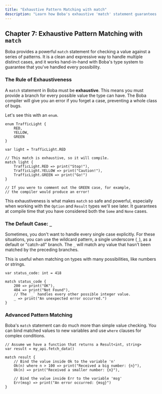 ```yaml
---
title: "Exhaustive Pattern Matching with match"
description: "Learn how Boba's exhaustive 'match' statement guarantees correctness by handling every possible case."
---
```


## Chapter 7: Exhaustive Pattern Matching with `match`

Boba provides a powerful `match` statement for checking a value against a series of patterns. It is a clean and expressive way to handle multiple distinct cases, and it works hand-in-hand with Boba's type system to guarantee that you've handled every possibility.

### The Rule of Exhaustiveness

A `match` statement in Boba must be **exhaustive**. This means you must provide a branch for every possible value the type can have. The Boba compiler will give you an error if you forget a case, preventing a whole class of bugs.

Let's see this with an `enum`.
```boba
enum TrafficLight {
    RED,
    YELLOW,
    GREEN
}

var light = TrafficLight.RED

// This match is exhaustive, so it will compile.
match light {
    TrafficLight.RED => print("Stop!"),
    TrafficLight.YELLOW => print("Caution!"),
    TrafficLight.GREEN => print("Go!")
}

// If you were to comment out the GREEN case, for example,
// the compiler would produce an error!
```

This exhaustiveness is what makes `match` so safe and powerful, especially when working with the `Option` and `Result` types we'll see later. It guarantees at compile time that you have considered both the `Some` and `None` cases.

### The Default Case: `_`

Sometimes, you don't want to handle every single case explicitly. For these situations, you can use the wildcard pattern, a single underscore (`_`), as a default or "catch-all" branch. The `_` will match any value that hasn't been matched by the preceding branches.

This is useful when matching on types with many possibilities, like numbers or strings.

```boba
var status_code: int = 418

match status_code {
    200 => print("OK"),
    404 => print("Not Found"),
    // The `_` handles every other possible integer value.
    _ => print("An unexpected error occurred.")
}
```

### Advanced Pattern Matching

Boba's `match` statement can do much more than simple value checking. You can bind matched values to new variables and use `where` clauses for complex conditions.

```boba
// Assume we have a function that returns a Result<int, string>
var result = my_api.fetch_data()

match result {
    // Bind the value inside Ok to the variable 'n'
    Ok(n) where n > 100 => print("Received a big number: {n}"),
    Ok(n) => print("Received a smaller number: {n}"),

    // Bind the value inside Err to the variable 'msg'
    Err(msg) => print("An error occurred: {msg}")
}